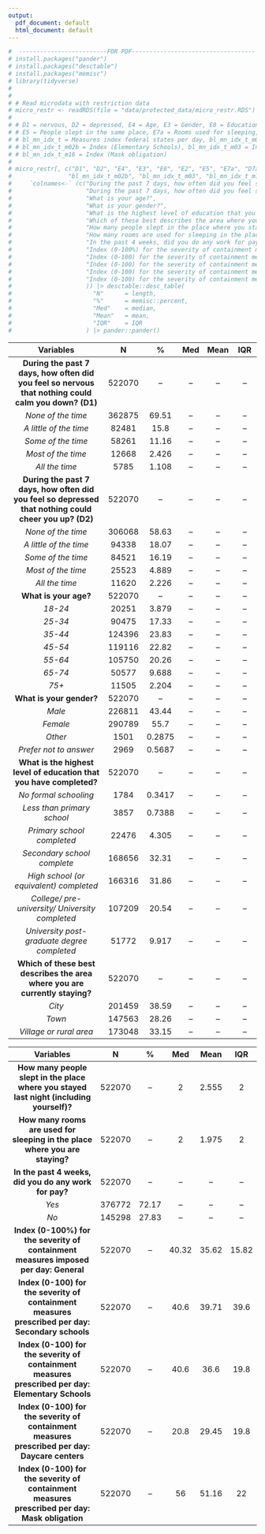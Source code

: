 ```yaml
---
output:
  pdf_document: default
  html_document: default
---
```

```r
#  -------------------------FOR PDF-----------------------------------
# install.packages("pander")
# install.packages("desctable")
# install.packages("memisc")
# library(tidyverse)
# 
# 
# # Read microdata with restriction data
# micro_restr <- readRDS(file = "data/protected_data/micro_restr.RDS")
# 
# # D1 = nervous, D2 = depressed, E4 = Age, E3 = Gender, E8 = Education, E2 = Where do you live,
# # E5 = People slept in the same place, E7a = Rooms used for sleeping, D7a = Paid work,
# # bl_mn_idx_t = Measures index federal states per day, bl_mn_idx_t_m02a = Index (Secondary schools),
# # bl_mn_idx_t_m02b = Index (Elementary Schools), bl_mn_idx_t_m03 = Index = Index (Daycare centers),
# # bl_mn_idx_t_m16 = Index (Mask obligation)
# 
# micro_restr[, c("D1", "D2", "E4", "E3", "E8", "E2", "E5", "E7a", "D7a", "bl_mn_idx_t", "bl_mn_idx_t_m02a",
#                "bl_mn_idx_t_m02b", "bl_mn_idx_t_m03", "bl_mn_idx_t_m16")] %>%
#     `colnames<-` (c("During the past 7 days, how often did you feel so nervous that nothing could calm you down? (D1)", 
#                     "During the past 7 days, how often did you feel so depressed that nothing could cheer you up? (D2)",
#                     "What is your age?", 
#                     "What is your gender?", 
#                     "What is the highest level of education that you have completed?", 
#                     "Which of these best describes the area where you are currently staying?", 
#                     "How many people slept in the place where you stayed last night (including yourself)?",
#                     "How many rooms are used for sleeping in the place where you are staying?",
#                     "In the past 4 weeks, did you do any work for pay?",
#                     "Index (0-100%) for the severity of containment measures imposed per day: General",
#                     "Index (0-100) for the severity of containment measures prescribed per day: Secondary schools",
#                     "Index (0-100) for the severity of containment measures prescribed per day: Elementary Schools",
#                     "Index (0-100) for the severity of containment measures prescribed per day: Daycare centers",
#                     "Index (0-100) for the severity of containment measures prescribed per day: Mask obligation"
#                     )) |> desctable::desc_table(
#                       "N"      = length,
#                       "%"      = memisc::percent,
#                       "Med"    = median,
#                       "Mean"   = mean,
#                       "IQR"    = IQR
#                     ) |> pander::pander()
```

--------------------------------------------------------------------------
           Variables                N        %       Med    Mean     IQR  
-------------------------------- -------- -------- ------- ------- -------
 **During the past 7 days, how    522070    --       --      --       --   
 often did you feel so nervous                                            
  that nothing could calm you                                             
          down? (D1)**                                                    

*None of the time*                362875   69.51     --      --       --  

*A little of the time*            82481    15.8      --      --       --  

*Some of the time*                58261    11.16     --      --       --  

 *Most of the time*               12668    2.426     --      --       --  

*All the time*                     5785    1.108     --      --       --  

 **During the past 7 days, how    522070    --       --      --       --   
     often did you feel so                                                
  depressed that nothing could                                            
      cheer you up? (D2)**                                                

*None of the time*                306068   58.63     --      --       --  

*A little of the time*            94338    18.07     --      --       --  

*Some of the time*                84521    16.19     --      --       --  

*Most of the time*                25523    4.889     --      --       --  

*All the time*                    11620    2.226     --      --       --  

     **What is your age?**        522070    --       --      --       --   

 *18-24*                          20251    3.879     --      --       --  

 *25-34*                          90475    17.33     --      --       --  

 *35-44*                          124396   23.83     --      --       --  

 *45-54*                          119116   22.82     --      --       --  

 *55-64*                          105750   20.26     --      --       --  

 *65-74*                          50577    9.688     --      --       --  

  *75+*                           11505    2.204     --      --       --  

    **What is your gender?**      522070    --       --      --       --   

   *Male*                         226811   43.44     --      --       --  

   *Female*                       290789   55.7      --      --       --  

   *Other*                         1501    0.2875    --      --       --  

   *Prefer not to answer*          2969    0.5687    --      --       --  

 **What is the highest level of   522070    --       --      --       --   
    education that you have                                               
          completed?**                                                    

 *No formal schooling*             1784    0.3417    --      --       --  

*Less than primary school*         3857    0.7388    --      --       --  

*Primary school completed*        22476    4.305     --      --       --  

*Secondary school complete*       168656   32.31     --      --       --  

*High school (or                  166316   31.86     --      --       --  
equivalent) completed*

*College/                         107209   20.54     --      --       --  
   pre-university/ University                                             
           completed*                                                     

*University                       51772    9.917     --      --       --  
      post-graduate degree                                                
           completed*                                                     

     **Which of these best        522070   --       --      --       --   
  describes the area where you                                            
    are currently staying?**                                              

*City*                            201459   38.59     --      --       --  
                                                      

*Town*                            147563   28.26     --      --       --  

*Village or rural area*           173048   33.15     --      --       --
--------------------------------------------------------------------------


--------------------------------------------------------------------------
           Variables                N        %       Med    Mean     IQR  
-------------------------------- -------- -------- ------- ------- -------
**How many people slept in the    522070     --       2     2.555     2
  place where you stayed last                                             
  night (including yourself)?**                                             

**How many rooms are used for     522070     --       2     1.975     2 
  sleeping in the place where                                             
        you are staying?**                                                  

 **In the past 4 weeks, did you   522070    --       --      --       --      
     do any work for pay?**                                               

*Yes*                             376772   72.17     --      --       --  

*No*                              145298   27.83     --      --       --  

  **Index (0-100%) for the        522070     --     40.32   35.62   15.82 
    severity of containment                                               
   measures imposed per day:                                              
            General**                                                       

**Index (0-100) for the severity  522070     --     40.6    39.71   39.6  
    of containment measures                                               
 prescribed per day: Secondary                                            
            schools**                                                       

**Index (0-100) for the severity  522070     --     40.6    36.6    19.8  
    of containment measures                                               
 prescribed per day: Elementary                                           
            Schools**                                                       

**Index (0-100) for the severity  522070     --     20.8    29.45   19.8    
    of containment measures                                               
  prescribed per day: Daycare                                             
            centers**                                                       

**Index (0-100) for the severity  522070     --      56     51.16    22   
    of containment measures                                               
    prescribed per day: Mask                                              
           obligation**                                                     
--------------------------------------------------------------------------